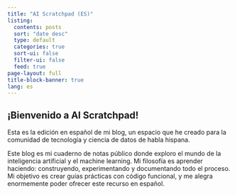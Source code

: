 ```yaml
---
title: "AI Scratchpad (ES)"
listing:
  contents: posts
  sort: "date desc"
  type: default
  categories: true
  sort-ui: false
  filter-ui: false
  feed: true
page-layout: full
title-block-banner: true
lang: es
---
```


## ¡Bienvenido a AI Scratchpad!

Esta es la edición en español de mi blog, un espacio que he creado para la comunidad de tecnología y ciencia de datos de habla hispana.

Este blog es mi cuaderno de notas público donde exploro el mundo de la inteligencia artificial y el machine learning. Mi filosofía es aprender haciendo: construyendo, experimentando y documentando todo el proceso. Mi objetivo es crear guías prácticas con código funcional, y me alegra enormemente poder ofrecer este recurso en español.
